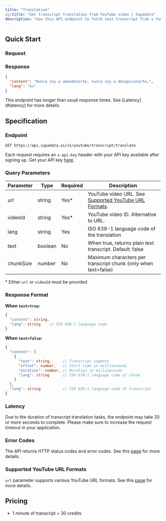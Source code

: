 ```yaml
---
title: "Translation"
og:title: "Get transcript translation from YouTube video | Supadata"
description: "Use this API endpoint to fetch text transcript from a YouTube video in various formats and languages."
---
```



## Quick Start

### Request

<CodeGroup>
  <TranslationNode />
  <TranslationPython />
  <TranslationCurl />
</CodeGroup>

### Response

```json
{
  "content": "Nunca voy a abandonarte, nunca voy a decepcionarte…",
  "lang": "es"
}
```

<Info>
  This endpoint has longer than usual response times. See [Latency](#latency)
  for more details.
</Info>

## Specification

### Endpoint

`GET https://api.supadata.ai/v1/youtube/transcript/translate`

Each request requires an `x-api-key` header with your API key available after signing up. Get your API key [here](https://dash.supadata.ai/organizations/api-key).

### Query Parameters

| Parameter | Type    | Required | Description                                                                             |
| --------- | ------- | -------- | --------------------------------------------------------------------------------------- |
| url       | string  | Yes\*    | YouTube video URL. See [Supported YouTube URL Formats](#supported-youtube-url-formats). |
| videoId   | string  | Yes\*    | YouTube video ID. Alternative to URL.                                                   |
| lang      | string  | Yes      | ISO 639-1 language code of the translation                                              |
| text      | boolean | No       | When true, returns plain text transcript. Default: false                                |
| chunkSize | number  | No       | Maximum characters per transcript chunk (only when text=false)                          |

\* Either `url` or `videoId` must be provided

### Response Format

**When `text=true`:**

```typescript
{
  "content": string,
  "lang": string    // ISO 639-1 language code
}
```

**When `text=false`:**

```typescript
{
  "content": [
    {
      "text": string,     // Transcript segment
      "offset": number,   // Start time in milliseconds
      "duration": number, // Duration in milliseconds
      "lang": string      // ISO 639-1 language code of chunk
    }
  ],
  "lang": string          // ISO 639-1 language code of transcript
}
```

### Latency

Due to the duration of transcript translation tasks, the endpoint may take 20 or more seconds to complete. Please make sure to increase the request timeout in your application.

### Error Codes

The API returns HTTP status codes and error codes. See this [page](/errors) for more details.

### Supported YouTube URL Formats

`url` parameter supports various YouTube URL formats. See this [page](/youtube/supported-url-formats) for more details.

## Pricing

- 1 minute of transcript = 30 credits
